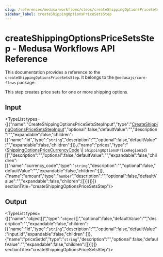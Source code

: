 ```yaml
---
slug: /references/medusa-workflows/steps/createShippingOptionsPriceSetsStep
sidebar_label: createShippingOptionsPriceSetsStep
---
```



# createShippingOptionsPriceSetsStep - Medusa Workflows API Reference

This documentation provides a reference to the `createShippingOptionsPriceSetsStep`. It belongs to the `@medusajs/core-flows` package.

This step creates price sets for one or more shipping options.

## Input

<TypeList types={[{"name":"CreateShippingOptionsPriceSetsStepInput","type":"[CreateShippingOptionsPriceSetsStepInput](../../../types/core_flows.CreateShippingOptionsPriceSetsStepInput/page.mdx)","optional":false,"defaultValue":"","description":"","expandable":false,"children":[{"name":"id","type":"`string`","description":"","optional":false,"defaultValue":"","expandable":false,"children":[]},{"name":"prices","type":"([ShippingOptionsPriceCurrencyCode](../../../interfaces/core_flows.ShippingOptionsPriceCurrencyCode/page.mdx) \\| `ShippingOptionsPriceRegionId`)[]","description":"","optional":false,"defaultValue":"","expandable":false,"children":[{"name":"currency_code","type":"`string`","description":"","optional":false,"defaultValue":"","expandable":false,"children":[]},{"name":"amount","type":"`number`","description":"","optional":false,"defaultValue":"","expandable":false,"children":[]}]}]}]}  sectionTitle="createShippingOptionsPriceSetsStep"/>

## Output

<TypeList types={[{"name":"object[]","type":"`object`[]","optional":false,"defaultValue":"","description":"","expandable":false,"children":[{"name":"id","type":"`string`","description":"","optional":false,"defaultValue":"input.id","expandable":false,"children":[]},{"name":"priceSetId","type":"`string`","description":"","optional":false,"defaultValue":"","expandable":false,"children":[]}]}]}  sectionTitle="createShippingOptionsPriceSetsStep"/>
